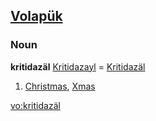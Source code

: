 ==[[Volapük]]==

===Noun===
'''kritidazäl'''  [[Kritidazayl]] = [[Kritidazäl]] 
 
# [[Christmas]], [[Xmas]]

[[vo:kritidazäl]]